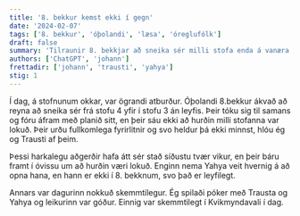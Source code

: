 ```yaml
---
title: '8. bekkur kemst ekki í gegn'
date: '2024-02-07'
tags: ['8. bekkur', 'óþolandi', 'læsa', 'óreglufólk']
draft: false
summary: 'Tilraunir 8. bekkjar að sneika sér milli stofa enda á vanæra'
authors: ['ChatGPT', 'johann']
frettadir: ['johann', 'trausti', 'yahya']
stig: 1
---
```


Í dag, á stofnunum okkar, var ögrandi atburður. Óþolandi 8.bekkur ákvað að reyna að sneika sér frá stofu 4 yfir í stofu 3 án leyfis. Þeir tóku sig til samans og fóru áfram með planið sitt, en þeir sáu ekki að hurðin milli stofanna var lokuð. Þeir urðu fullkomlega fyrirlitnir og svo heldur þá ekki minnst, hlóu ég og Trausti af þeim.


Þessi harkalegu aðgerðir hafa átt sér stað síðustu tvær vikur, en þeir báru framt í óvissu um að hurðin væri lokuð. Enginn nema Yahya veit hvernig á að opna hana, en hann er ekki í 8. bekknum, svo það er leyfilegt.


Annars var dagurinn nokkuð skemmtilegur. Ég spilaði póker með Trausta og Yahya og leikurinn var góður. Einnig var skemmtilegt í Kvikmyndavali í dag.
